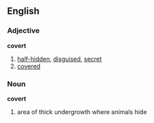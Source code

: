==English==
===Adjective===
'''covert'''
# [[half-hidden]], [[disguised]], [[secret]]
# [[cover]]ed
===Noun===
'''covert'''
# area of thick undergrowth where animals hide
